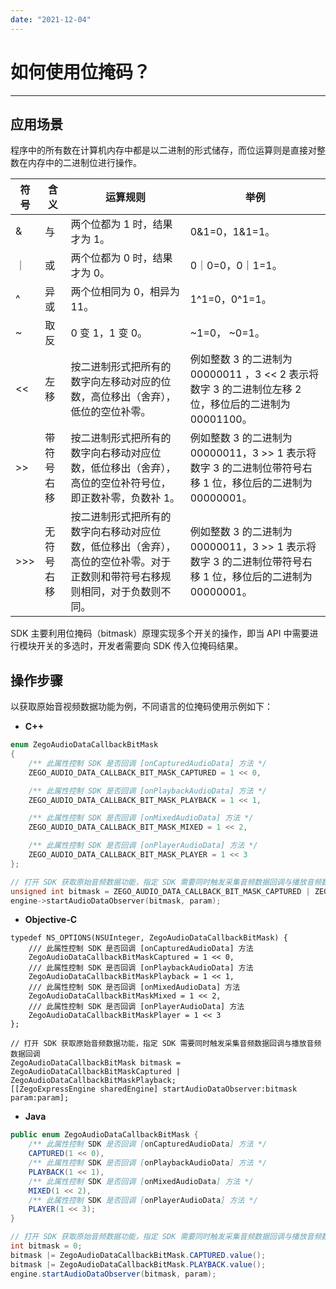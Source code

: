```yaml
---
date: "2021-12-04"
---
```



# 如何使用位掩码？
---

## 应用场景

程序中的所有数在计算机内存中都是以二进制的形式储存，而位运算则是直接对整数在内存中的二进制位进行操作。

| 符号|  含义  |  运算规则 | 举例 |
|---------|--------|--------|--------|
| & | 与 | 两个位都为 1 时，结果才为 1。 | 0&1=0，1&1=1。 |
| ｜ | 或 | 两个位都为 0 时，结果才为 0。 | 0｜0=0，0｜1=1。 |
| ^ | 异或 |  两个位相同为 0，相异为 11。 | 1^1=0，0^1=1。 |
| ~ | 取反 |0 变 1，1 变 0。 |~1=0， ~0=1。|
|  \<\<  | 左移   | 按二进制形式把所有的数字向左移动对应的位数，高位移出（舍弃），低位的空位补零。   | 例如整数 3 的二进制为 00000011 ，3 \<< 2 表示将数字 3 的二进制位左移 2 位，移位后的二进制为 00001100。|
|  >>  | 带符号右移   |  按二进制形式把所有的数字向右移动对应位数，低位移出（舍弃），高位的空位补符号位，即正数补零，负数补 1。 |  例如整数 3 的二进制为 00000011，3 >> 1 表示将数字 3 的二进制位带符号右移 1 位，移位后的二进制为 00000001。  |
|  >>>  | 无符号右移   |  按二进制形式把所有的数字向右移动对应位数，低位移出（舍弃），高位的空位补零。对于正数则和带符号右移规则相同，对于负数则不同。  | 例如整数 3 的二进制为 00000011，3 >> 1 表示将数字 3 的二进制位带符号右移 1 位，移位后的二进制为 00000001。  |

SDK 主要利用位掩码（bitmask）原理实现多个开关的操作，即当 API 中需要进行模块开关的多选时，开发者需要向 SDK 传入位掩码结果。

## 操作步骤

以获取原始音视频数据功能为例，不同语言的位掩码使用示例如下：

- **C++** 

```cpp
enum ZegoAudioDataCallbackBitMask
{
    /** 此属性控制 SDK 是否回调 [onCapturedAudioData] 方法 */
    ZEGO_AUDIO_DATA_CALLBACK_BIT_MASK_CAPTURED = 1 << 0,

    /** 此属性控制 SDK 是否回调 [onPlaybackAudioData] 方法 */
    ZEGO_AUDIO_DATA_CALLBACK_BIT_MASK_PLAYBACK = 1 << 1,

    /** 此属性控制 SDK 是否回调 [onMixedAudioData] 方法 */
    ZEGO_AUDIO_DATA_CALLBACK_BIT_MASK_MIXED = 1 << 2,

    /** 此属性控制 SDK 是否回调 [onPlayerAudioData] 方法 */
    ZEGO_AUDIO_DATA_CALLBACK_BIT_MASK_PLAYER = 1 << 3
};

// 打开 SDK 获取原始音频数据功能，指定 SDK 需要同时触发采集音频数据回调与播放音频数据回调
unsigned int bitmask = ZEGO_AUDIO_DATA_CALLBACK_BIT_MASK_CAPTURED | ZEGO_AUDIO_DATA_CALLBACK_BIT_MASK_PLAYBACK;
engine->startAudioDataObserver(bitmask, param);
```

- **Objective-C**

```objc
typedef NS_OPTIONS(NSUInteger, ZegoAudioDataCallbackBitMask) {
    /// 此属性控制 SDK 是否回调 [onCapturedAudioData] 方法
    ZegoAudioDataCallbackBitMaskCaptured = 1 << 0,
    /// 此属性控制 SDK 是否回调 [onPlaybackAudioData] 方法
    ZegoAudioDataCallbackBitMaskPlayback = 1 << 1,
    /// 此属性控制 SDK 是否回调 [onMixedAudioData] 方法
    ZegoAudioDataCallbackBitMaskMixed = 1 << 2,
    /// 此属性控制 SDK 是否回调 [onPlayerAudioData] 方法
    ZegoAudioDataCallbackBitMaskPlayer = 1 << 3
};

// 打开 SDK 获取原始音频数据功能，指定 SDK 需要同时触发采集音频数据回调与播放音频数据回调
ZegoAudioDataCallbackBitMask bitmask = ZegoAudioDataCallbackBitMaskCaptured | ZegoAudioDataCallbackBitMaskPlayback;
[[ZegoExpressEngine sharedEngine] startAudioDataObserver:bitmask param:param];
```

- **Java**

```java
public enum ZegoAudioDataCallbackBitMask {
    /** 此属性控制 SDK 是否回调 [onCapturedAudioData] 方法 */
    CAPTURED(1 << 0),
    /** 此属性控制 SDK 是否回调 [onPlaybackAudioData] 方法 */
    PLAYBACK(1 << 1),
    /** 此属性控制 SDK 是否回调 [onMixedAudioData] 方法 */
    MIXED(1 << 2),
    /** 此属性控制 SDK 是否回调 [onPlayerAudioData] 方法 */
    PLAYER(1 << 3);
}

// 打开 SDK 获取原始音频数据功能，指定 SDK 需要同时触发采集音频数据回调与播放音频数据回调
int bitmask = 0;
bitmask |= ZegoAudioDataCallbackBitMask.CAPTURED.value();
bitmask |= ZegoAudioDataCallbackBitMask.PLAYBACK.value();
engine.startAudioDataObserver(bitmask, param);
```
